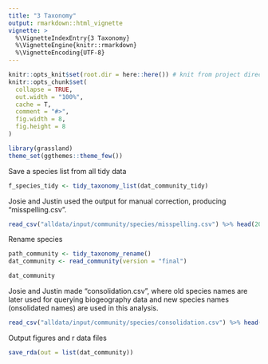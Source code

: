 ```yaml
---
title: "3 Taxonomy"
output: rmarkdown::html_vignette
vignette: >
  %\VignetteIndexEntry{3 Taxonomy}
  %\VignetteEngine{knitr::rmarkdown}
  %\VignetteEncoding{UTF-8}
---
```


```r
knitr::opts_knit$set(root.dir = here::here()) # knit from project directory
knitr::opts_chunk$set(
  collapse = TRUE,
  out.width = "100%",
  cache = T,
  comment = "#>",
  fig.width = 8,
  fig.height = 8
)
```

```r
library(grassland)
theme_set(ggthemes::theme_few())
```

Save a species list from all tidy data
```r
f_species_tidy <- tidy_taxonomy_list(dat_community_tidy)
```

Josie and Justin used the output for manual correction, producing "misspelling.csv".
```r
read_csv("alldata/input/community/species/misspelling.csv") %>% head(20) %>% knitr::kable() 
```

Rename species
```r
path_community <- tidy_taxonomy_rename()
dat_community <- read_community(version = "final")
```

```r
dat_community
```

Josie and Justin made "consolidation.csv", where old species names are later used for querying biogeography data and new species names (onsolidated names) are used in this analysis.
```r
read_csv("alldata/input/community/species/consolidation.csv") %>% head(20) %>% knitr::kable()
```

Output figures and r data files
```r
save_rda(out = list(dat_community))
```

